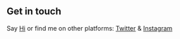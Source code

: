 ## Get in touch

Say [Hi](juandavidp76@gmail.com) or find me on other platforms: [Twitter](https://twitter.com/username) & [Instagram](https://www.instagram.com/username/)